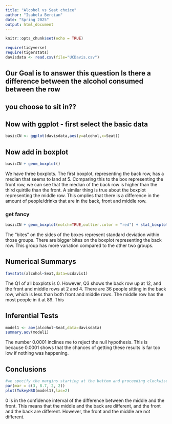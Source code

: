 ```yaml
---
title: "Alcohol vs Seat choice"
author: "Isabela Bercian"
date: "Spring 2025"
output: html_document
---
```


```r
knitr::opts_chunk$set(echo = TRUE)
```

```r
require(tidyverse)
require(tigerstats)
davisdata <- read.csv(file="UCDavis.csv")
```
## Our Goal is to answer this question Is there a difference between the alcohol consumed between the row
## you choose to sit in??

## Now with ggplot - first select the basic data

```r
basicCN <- ggplot(davisdata,aes(y=alcohol,x=Seat))
```
## Now add in boxplot

```r
basicCN + geom_boxplot()
```
  
  We have three boxplots. The first boxplot, representing the back row, has a median that seems to land at 5. Comparing this to the box representing the front row, we can see that the median of the back row is higher than the third quirtile than the front. A similar thing is true about the boxplot representing the middle row. This omplies that there is a difference in the amount of people/drinks that are in the back, front and middle row. 
  
### get fancy  

```r
basicCN + geom_boxplot(notch=TRUE,outlier.color = "red") + stat_boxplot(geom ='errorbar') + labs(title="Fancy notch boxplot \n with 2 lines")
```

The "bites" on the sides of the boxes represent standard deviation within those groups. There are bigger bites on the boxplot representing the back row. This group has more variation compared to the other two groups.

## Numerical Summarys 

```r
favstats(alcohol~Seat,data=ucdavis1)
```

The Q1 of all boxplots is 0. However, Q3 shows the back row up at 12, and the front and middle rows at 2 and 4. There are 36 people sitting in the back row, which is less than both front and middle rows. The middle row has the most people in it at 89. This   

## Inferential Tests

```r
model1 <- aov(alcohol~Seat,data=davisdata)
summary.aov(model1)
```

The number 0.0001 inclines me to reject the null hypothesis. This is because 0.0001 shows that the chances of getting these results is far too low if nothing was happening. 

## Conclusions

```r
#we specify the margins starting at the bottom and proceeding clockwise - thus 8.7 is the left side margin to hold the names of the factors
par(mar = c(3, 8.7, 2, 2))
plot(TukeyHSD(model1),las=2)
```

0 is in the confidence interval of the difference between the middle and the front. This means that the middle and the back are different, and the front and the back are different. However, the front and the middle are not different. 
